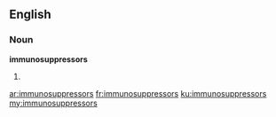 ==English==

===Noun===
'''immunosuppressors'''

# {{plural of|[[immunosuppressor]]}}

[[ar:immunosuppressors]]
[[fr:immunosuppressors]]
[[ku:immunosuppressors]]
[[my:immunosuppressors]]